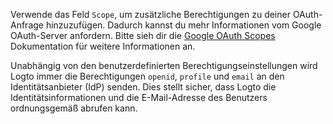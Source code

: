 Verwende das Feld `Scope`, um zusätzliche Berechtigungen zu deiner OAuth-Anfrage hinzuzufügen. Dadurch kannst du mehr Informationen vom Google OAuth-Server anfordern. Bitte sieh dir die [Google OAuth Scopes](https://developers.google.com/identity/protocols/oauth2/scopes) Dokumentation für weitere Informationen an.

Unabhängig von den benutzerdefinierten Berechtigungseinstellungen wird Logto immer die Berechtigungen `openid`, `profile` und `email` an den Identitätsanbieter (IdP) senden. Dies stellt sicher, dass Logto die Identitätsinformationen und die E-Mail-Adresse des Benutzers ordnungsgemäß abrufen kann.
